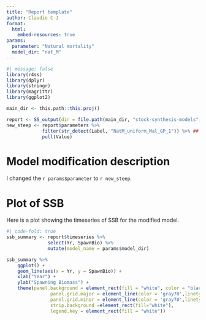 ```yaml
---
title: "Report template"
author: Claudio C-J
format:
  html:
    embed-resources: true
params:
  parameter: "Natural mortality"
  model_dir: "nat_M"
---
```


```r
#| message: false
library(r4ss)
library(dplyr)
library(stringr)
library(magrittr)
library(ggplot2)

main_dir <- this.path::this.proj()

report <- SS_output(dir = file.path(main_dir, "stock-synthesis-models", params$model_dir), verbose=FALSE, printstats=FALSE)
new_steep <- report$parameters %>% 
             filter(str_detect(Label, "NatM_uniform_Mal_GP_1")) %>% ## Need to change this to match the parameter name in control file
             pull(Value)

```

# Model modification description  
I changed the `r params$parameter` to `r new_steep`. 

# Plot of SSB  
Here is a plot showing the timeseries of SSB for the modified model.  

```r
#| code-fold: true
ssb_summary <- report$timeseries %>% 
               select(Yr, SpawnBio) %>%
               mutate(model_name = params$model_dir)

ssb_summary %>%
    ggplot() +
    geom_line(aes(x = Yr, y = SpawnBio)) + 
    xlab("Year") + 
    ylab("Spawning Biomass") +
    theme(panel.background = element_rect(fill = "white", color = "black", linetype = "solid"),
                panel.grid.major = element_line(color = 'gray70',linetype = "dotted"), 
                panel.grid.minor = element_line(color = 'gray70',linetype = "dotted"),
                strip.background =element_rect(fill="white"),
                legend.key = element_rect(fill = "white"))
```

